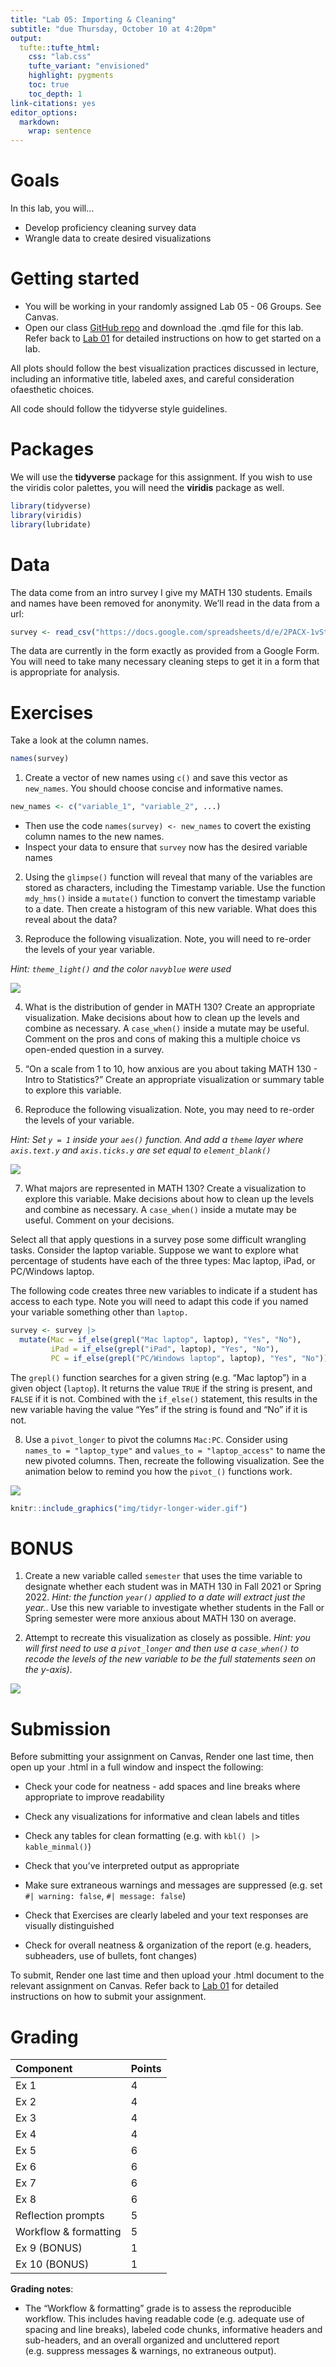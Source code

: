```yaml
---
title: "Lab 05: Importing & Cleaning"
subtitle: "due Thursday, October 10 at 4:20pm"
output: 
  tufte::tufte_html:
    css: "lab.css"
    tufte_variant: "envisioned"
    highlight: pygments
    toc: true
    toc_depth: 1
link-citations: yes
editor_options: 
  markdown: 
    wrap: sentence
---
```


# Goals

In this lab, you will...

- Develop proficiency cleaning survey data
- Wrangle data to create desired visualizations

# Getting started

+ You will be working in your randomly assigned Lab 05 - 06 Groups. See Canvas.
+ Open our class [GitHub repo](https://github.com/kgfitzgerald/APU_MATH_250/tree/main/assignment_templates) and download the .qmd file for this lab. Refer back to [Lab 01](https://kgfitzgerald.github.io/APU_MATH_250/labs/lab-01-hello-r.html) for detailed instructions on how to get started on a lab. 

All plots should follow the best visualization practices discussed in lecture, including an informative title, labeled axes, and careful consideration ofaesthetic choices.

All code should follow the tidyverse style guidelines.

# Packages

We will use the **tidyverse** package for this assignment. If you wish to use the viridis color palettes, you will need the **viridis** package as well. 

```r
library(tidyverse)
library(viridis)
library(lubridate)
```

# Data 

The data come from an intro survey I give my MATH 130 students. Emails and names have been removed for anonymity. We'll read in the data from a url:

```r
survey <- read_csv("https://docs.google.com/spreadsheets/d/e/2PACX-1vSt0jO5uaXdC8wDwnFGM8ZZ5oZdUOn2RxRJqOiQidTHLkfNbpf6bP6bH1oBw4tXS0KZHeFdu-9hW9cz/pub?output=csv")
```

The data are currently in the form exactly as provided from a Google Form. You will need to take many necessary cleaning steps to get it in a form that is appropriate for analysis. 

# Exercises

Take a look at the column names.

```r
names(survey)
```

1. Create a vector of new names using `c()` and save this vector as `new_names`. You should choose concise and informative names. 

```r
new_names <- c("variable_1", "variable_2", ...)
```

+ Then use the code `names(survey) <- new_names` to covert the existing column names to the new names. 
+ Inspect your data to ensure that `survey` now has the desired variable names

2. Using the `glimpse()` function will reveal that many of the variables are stored as characters, including the Timestamp variable. Use the function `mdy_hms()` inside a `mutate()` function to convert the timestamp variable to a date. Then create a histogram of this new variable. What does this reveal about the data?

3. Reproduce the following visualization. Note, you will need to re-order the levels of your year variable.

*Hint: `theme_light()` and the color `navyblue` were used*

![](img/year.png)

4. What is the distribution of gender in MATH 130? Create an appropriate visualization. Make decisions about how to clean up the levels and combine as necessary. A `case_when()` inside a mutate may be useful. Comment on the pros and cons of making this a multiple choice vs open-ended question in a survey. 

5. "On a scale from 1 to 10, how anxious are you about taking MATH 130 - Intro to Statistics?" Create an appropriate visualization or summary table to explore this variable.

6. Reproduce the following visualization. Note, you may need to re-order the levels of your variable.

*Hint: Set `y = 1` inside your `aes()` function. And add a `theme` layer where `axis.text.y` and `axis.ticks.y` are set equal to `element_blank()`*

![](img/stats_relevant_career.png)

7. What majors are represented in MATH 130? Create a visualization to explore this variable. Make decisions about how to clean up the levels and combine as necessary. A `case_when()` inside a mutate may be useful. Comment on your decisions. 


Select all that apply questions in a survey pose some difficult wrangling tasks. Consider the laptop variable. Suppose we want to explore what percentage of students have each of the three types: Mac laptop, iPad, or PC/Windows laptop.

The following code creates three new variables to indicate if a student has access to each type. Note you will need to adapt this code if you named your variable something other than `laptop.`

```r
survey <- survey |> 
  mutate(Mac = if_else(grepl("Mac laptop", laptop), "Yes", "No"),
         iPad = if_else(grepl("iPad", laptop), "Yes", "No"),
         PC = if_else(grepl("PC/Windows laptop", laptop), "Yes", "No"))
```

The `grepl()` function searches for a given string (e.g. "Mac laptop") in a given object (`laptop`). It returns the value `TRUE` if the string is present, and `FALSE` if it is not. Combined with the `if_else()` statement, this results in the new variable having the value "Yes" if the string is found and "No" if it is not. 

8. Use a `pivot_longer` to pivot the columns `Mac:PC`. Consider using `names_to = "laptop_type"` and `values_to = "laptop_access"` to name the new pivoted columns. Then, recreate the following visualization. See the animation below to remind you how the `pivot_()` functions work. 

![](img/laptop.png)

```r
knitr::include_graphics("img/tidyr-longer-wider.gif")
```

# BONUS 

1. Create a new variable called `semester` that uses the time variable to designate whether each student was in MATH 130 in Fall 2021 or Spring 2022. *Hint: the function `year()` applied to a date will extract just the year.*. Use this new variable to investigate whether students in the Fall or Spring semester were more anxious about MATH 130 on average.  

1. Attempt to recreate this visualization as closely as possible. *Hint: you will first need to use a `pivot_longer` and then use a `case_when()` to recode the levels of the new variable to be the full statements seen on the y-axis)*. 

![](img/likert_three.png)

# Submission

Before submitting your assignment on Canvas, Render one last time, then open up your .html in a full window and inspect the following:

+ Check your code for neatness - add spaces and line breaks where appropriate to improve readability

+ Check any visualizations for informative and clean labels and titles

+ Check any tables for clean formatting (e.g. with `kbl() |> kable_minmal()`)

+ Check that you've interpreted output as appropriate

+ Make sure extraneous warnings and messages are suppressed (e.g. set `#| warning: false`, `#| message: false`)

+ Check that Exercises are clearly labeled and your text responses are visually distinguished

+ Check for overall neatness & organization of the report (e.g. headers, subheaders, use of bullets, font changes)

To submit, Render one last time and then upload your .html document to the relevant assignment on Canvas. Refer back to [Lab 01](https://kgfitzgerald.github.io/APU_MATH_250/labs/lab-01-hello-r.html) for detailed instructions on how to submit your assignment. 

# Grading

| Component | Points |
|:----------|:-------|
| Ex 1      | 4      |
| Ex 2      | 4    |
| Ex 3      | 4   |
| Ex 4      | 4   |
| Ex 5      | 6      |
| Ex 6      | 6    |
| Ex 7      | 6   |
| Ex 8      | 6   |
| Reflection prompts    | 5     |
| Workflow & formatting | 5     |
| Ex 9 (BONUS) | 1 |
| Ex 10 (BONUS) | 1 |

**Grading notes**:

-   The "Workflow & formatting" grade is to assess the reproducible workflow. This includes having readable code (e.g. adequate use of spacing and line breaks), labeled code chunks, informative headers and sub-headers, and an overall organized and uncluttered report (e.g. suppress messages & warnings, no extraneous output). 
